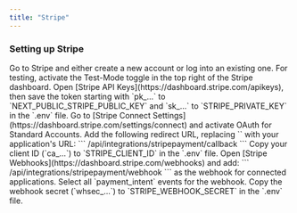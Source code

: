 ```yaml
---
title: "Stripe"
---
```


### Setting up Stripe

<Steps>
    <Step title="Create or log into a Stripe account">
        Go to Stripe and either create a new account or log into an existing one. For testing, activate the Test-Mode toggle in the top right of the Stripe dashboard.
    </Step>
    <Step title="Save API keys">
        Open [Stripe API Keys](https://dashboard.stripe.com/apikeys), then save the token starting with `pk_...` to `NEXT_PUBLIC_STRIPE_PUBLIC_KEY` and `sk_...` to `STRIPE_PRIVATE_KEY` in the `.env` file.
    </Step>
    <Step title="Activate OAuth for Standard Accounts">
        Go to [Stripe Connect Settings](https://dashboard.stripe.com/settings/connect) and activate OAuth for Standard Accounts.
    </Step>
    <Step title="Add the redirect URL">
        Add the following redirect URL, replacing `<Cal.com URL>` with your application's URL:
        ```
        <Cal.com URL>/api/integrations/stripepayment/callback
        ```
    </Step>
    <Step title="Save the Stripe Client ID">
        Copy your client ID (`ca_...`) to `STRIPE_CLIENT_ID` in the `.env` file.
    </Step>
    <Step title="Set up a Stripe webhook">
        Open [Stripe Webhooks](https://dashboard.stripe.com/webhooks) and add:
        ```
        <Cal.com URL>/api/integrations/stripepayment/webhook
        ```
        as the webhook for connected applications.
    </Step>
    <Step title="Select webhook events">
        Select all `payment_intent` events for the webhook.
    </Step>
    <Step title="Save the webhook secret">
        Copy the webhook secret (`whsec_...`) to `STRIPE_WEBHOOK_SECRET` in the `.env` file.
    </Step>
</Steps>
